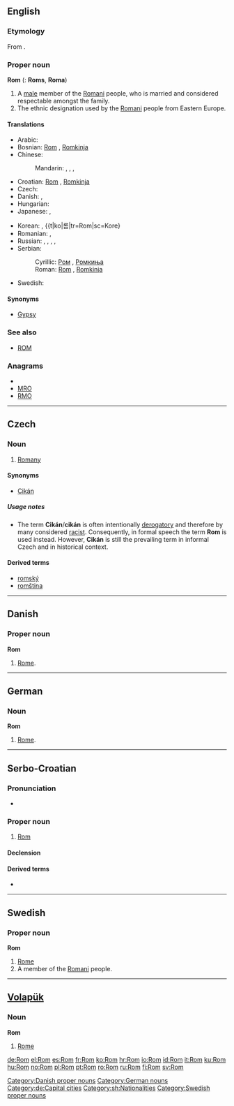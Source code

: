 {{also|rom|ROM|Rom.|rơm|Róm|room}}
==English==

===Etymology===
From {{etyl|rom}} {{term|Rom|lang=rom}}.

===Proper noun===
'''Rom''' {{m}} {{s}} ({{p}}: '''Roms''', '''Roma''')

# A [[male]] member of the [[Romani]] people, who is married and considered respectable amongst the family.
# The ethnic designation used by the [[Romani]] people from Eastern Europe.

====Translations====
{{trans-top|a member of the Romani people}}
* Arabic: {{t-|ar|غجر|m|tr=ghájar}}
* Bosnian: [[Rom#Bosnian|Rom]] {{m}}, [[Romkinja#Bosnian|Romkinja]] {{f}}
* Chinese:
*: Mandarin: {{t|cmn|吉普賽人|sc=Hani}},  {{t|cmn|吉普赛人|tr=Jípǔsài-rén|sc=Hani}},  {{t|cmn|羅姆人|sc=Hani}},  {{t|cmn|罗姆人|tr=Luómǔ-rén|sc=Hani}}
* Croatian: [[Rom#Croatian|Rom]] {{m}}, [[Romkinja#Croatian|Romkinja]] {{f}}
* Czech: {{t-|cs|Rom|m}}
* Danish: {{t-|da|roma|c}},  {{t-|da|romani|c}}
* Hungarian: {{t+|hu|roma}}
* Japanese: {{t|ja|ジプシー|tr=Jipushī}},  {{t|ja|ロマ|tr=Roma}}
{{trans-mid}}
* Korean: {{t|ko|집시|tr=Jipsi}},  {{t|ko|롬|tr=Rom|sc=Kore}
* Romanian: {{t-|ro|rom|m}}, {{t|ro|ţigan|m}}
* Russian: {{t+|ru|цыган|m|tr=cygán}}, {{t-|ru|цыганка|f|tr=cygánka}},  {{t|ru|рома|m|f|tr=róma}} {{indeclinable}},  {{t|ru|ромал|m|tr=romál}},  {{t|ru|ромалка|f|tr=romálka}}
* Serbian:
*: Cyrillic: [[Ром#Serbian|Ром]] {{m}}, [[Ромкиња#Serbian|Ромкиња]] {{f}}
*: Roman: [[Rom#Serbian|Rom]] {{m}}, [[Romkinja#Serbian|Romkinja]] {{f}}
* Swedish: {{t+|sv|Rom}}
{{trans-bottom}}

====Synonyms====
* [[Gypsy]]

===See also===
* [[ROM]]

===Anagrams===
* {{alphagram|[[MOR#English|MOR]]}} 
* [[MRO#English|MRO]]
* [[RMO#English|RMO]]

----

==Czech==

===Noun===
{{cs-noun|g=m}}

# {{sense|person}} [[Romany]]

====Synonyms====
* [[Cikán]]

=====Usage notes=====
* The term '''Cikán'''/'''cikán''' is often intentionally [[derogatory]] and therefore by many considered [[racist]]. Consequently, in formal speech the term '''Rom''' is used instead. However, '''Cikán''' is still the prevailing term in informal Czech and in historical context.

====Derived terms====
* [[romský]]
* [[romština]]

----

==Danish==

===Proper noun===
'''Rom'''

# [[Rome]].

[[Category:Danish proper nouns]]

----

==German==

===Noun===
'''Rom'''

# [[Rome]].

[[Category:German nouns]]
[[Category:de:Capital cities]]

----

==Serbo-Croatian==

===Pronunciation===
* {{IPA|/rôːm/|lang=sh}}

===Proper noun===
{{sh-proper-noun|g=m|head=Rȏm|r|Ром|Ро̑м}}

# [[#English|Rom]]

====Declension====
{{sh-decl-noun
|Rom|Romi
|Roma|Roma
|Romu|Romima
|Roma|Rome
|Rome|Romi
|Romu|Romima
|Romom|Romima
}}

====Derived terms====
* {{l|sh|Romkinja|Rȍmkinja}}

[[Category:sh:Nationalities]]

----

==Swedish==

===Proper noun===
'''Rom'''

# [[Rome]]
# A member of the [[Romani]] people.

[[Category:Swedish proper nouns]]

----

==[[Volapük]]==

===Noun===
'''Rom'''

# [[Rome]]

[[de:Rom]]
[[el:Rom]]
[[es:Rom]]
[[fr:Rom]]
[[ko:Rom]]
[[hr:Rom]]
[[io:Rom]]
[[id:Rom]]
[[it:Rom]]
[[ku:Rom]]
[[hu:Rom]]
[[no:Rom]]
[[pl:Rom]]
[[pt:Rom]]
[[ro:Rom]]
[[ru:Rom]]
[[fi:Rom]]
[[sv:Rom]]